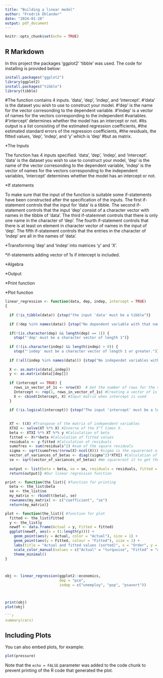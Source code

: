```yaml
---
title: "Building a linear model"
author: "Fredrik Öhlander"
date: "2024-01-28"
output: pdf_document
---
```


```r
knitr::opts_chunk$set(echo = TRUE)
```

## R Markdown

In this project the packages 'ggplot2' 'tibble' was used. The code for
installing is provided below:

```r
install.packages("ggplot2")
library(ggplot2)
install.packages("tibble")
library(tibble)
```


#The function contains 4 inputs. 'data', 'dep', 'indep', and 'intercept'.
#'data' is the dataset you wish to use to construct your model.
#'dep' is the name for the vector corresonding to the dependent variable.
#'indep' is a vector of names for the vectors corresponding to the independent
#variables.
#'intercept' determines whether the model has an intercept or not.
#Its output is a list consisting of the estimated regression coefficients,
#the estimated standard errors of the regression coefficients,
#the residuals, the fitted values, 'dep', 'indep', and 'y' which is 'dep'
#but as matrix.

*The Inputs

The function has 4 inputs specified. 'data', 'dep', 'indep', and 'intercept'.
'data' is the dataset you wish to use to construct your model, 'dep' is the 
name of the vector corresonding to the dependent variable, 'indep' is the vector
of names for the vectors corresponding to the independent variables,
'intercept' determines whether the model has an intercept or not.

*If statements

To make sure that the input of the function is suitable some if-statements
have been constructed after the specification of the inputs. The first 
if-statement controls that the input for 'data' is a tibble. The second 
if-statement controls that the input 'dep' consist of a character vector with 
names in the tibble of 'data'. The third if-statemnet controls that there is 
only one name in the character of 'dep'. The fourth if-statement controls that 
there is at least on element in character vector of names in the input of 'dep'. 
The fifth if-statement controls that the entries in the character of 'indep' are
all in the names of 'data'.

*Transforming 'dep' and 'indep' into matrices 'y' and 'X'.

*if-statements adding vector of 1s if intercept is included.

*Algebra

*Output

*Print function

*Plot function

```r
linear_regression <- function(data, dep, indep, intercept = TRUE)
{
  
  if (!is_tibble(data)) {stop("the input 'data' must be a tibble")}
  
  if (!dep %in% names(data)) {stop("No dependent variable with that name in your tibble of data")} #If there is no variable named 'dep' in 'data' stop.
  
  if(!(is.character(dep) && length(dep) == 1)) {
    stop("'dep' must be a character vector of length 1")}
  
  if (!(is.character(indep) && length(indep) > 0)) {
    stop("'indep' must be a character vector of length 1 or greater.")}
  
  if (!all(indep %in% names(data))) {stop("No independet variables with that name in your tibble of data")}
  
  X <- as.matrix(data[,indep])
  y <- as.matrix(data[[dep]])
  
  if (intercept == TRUE) {
    rows_in_vector_of_1s <- nrow(X)  # Get the number of rows for the vector of 1s
    Intercept <- rep(1, rows_in_vector_of_1s) #Creating a vector of 1s
    X <- cbind(Intercept, X) #Input matrix when intercept is used
  }
  
  if (!is.logical(intercept)) {stop("The input 'intercept' must be a logical variable")}
  
  
  XT <- t(X) #Transpose of the matrix of independent variables
  XTXI <- solve(XT %*% X) #Inverse of the X^T times X.
  beta <- XTXI %*% XT %*% y #Calculation of beta
  fitted <- X%*%beta #Calculation of fitted values
  residuals <- y-fitted #Calculation of residuals
  sumofres <- sum(residuals^2) #sum of the square residuals
  sigma <- sqrt(sumofres/(nrow(X)-ncol(X))) #sigma is the squareroot of the sum of the square residuals divided by of number of rows of the matrix of indepdendent variables minus its rows
  vector_of_variances_of_betas <- diag((sigma^2)*XTXI) #Calculation of vector of variances
  se <- sqrt(vector_of_variances_of_betas) #We squareroot it to get the standard errors of the betas.
  
  output <- list(beta = beta, se = se, residuals = residuals, fitted = fitted, sigma = sigma, dep = dep, indep = indep, y = y)
  return(output)} #Our linear regression function

print <- function(the_list){ #function for printing
  beta <- the_list$beta
  se <- the_list$se
  my_matrix <- rbind(t(beta), se)
  rownames(my_matrix) <- c("coefficient", "se")
  return(my_matrix)}

plot <- function(the_list){ #function for plot
  fitted <- the_list$fitted
  y <- the_list$y
  newdf <- data.frame(Actual = y, Fitted = fitted)
  ggplot(newdf, aes(x = (1:length(y)))) +
    geom_point(aes(y = Actual, color = "Actual"), size = 1) +
    geom_point(aes(y = Fitted, colour = "Fitted"), size = 1) +
    labs(title = "Actual and fitted values (sorted)", x = "Order", y = "Value") +
    scale_color_manual(values = c("Actual" = "turquoise", "Fitted" = "orange", name = "Variable")) +
    theme_minimal()
}



obj <- linear_regression(ggplot2::economics,
                         dep = "pce",
                         indep = c("unemploy", "pop", "psavert"))



print(obj)
plot(obj)

```r
summary(cars)
```

## Including Plots

You can also embed plots, for example:

```r
plot(pressure)
```

Note that the `echo = FALSE` parameter was added to the code chunk to prevent printing of the R code that generated the plot.

